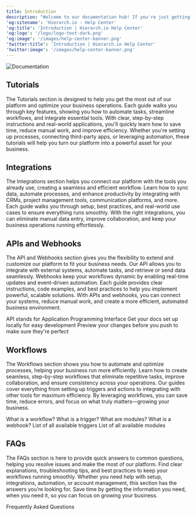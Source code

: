 ```yaml
---
title: Introduction
description: "Welcome to our documentation hub! If you're just getting started or diving into advanced features, this is your go-to resource for everything you need to make the most of our platform. We’ve put together step-by-step tutorials, integration guides, API and webhook documentation, and workflow best practices to help you work smarter, not harder. Our goal is to make complex processes simple and intuitive, so you can focus on what really matters—getting things done efficiently. If you ever need help, check out our resources and FAQs, or reach out to our support team. Let’s build something great together!"
'og:sitename': 'Hierarch.io - Help Center'
'og:title': 'Introduction | Hierarch.io Help Center'
'og:logo': '/logo/logo-text-dark.png'
'og:image': '/images/help-center-banner.png'
'twitter:title': 'Introduction | Hierarch.io Help Center'
'twitter:image': '/images/help-center-banner.png'
---
```


<img alt="Documentation" classname="block" src="/images/help-center-banner.png" />

## Tutorials

The Tutorials section is designed to help you get the most out of our platform and optimize your business operations. Each guide walks you through key features, showing you how to automate tasks, streamline workflows, and integrate essential tools. With clear, step-by-step instructions and real-world applications, you'll quickly learn how to save time, reduce manual work, and improve efficiency. Whether you're setting up processes, connecting third-party apps, or leveraging automation, these tutorials will help you turn our platform into a powerful asset for your business.

<CardGroup cols={3}>
  <Card title="How to create a company?" icon="building" href="/tutorials/how-to-create-company" />

  <Card title="How to create a client record?" icon="user-tie" href="/tutorials/how-to-create-client-record" />

  <Card title="How to create a personnel record?" icon="user-plus" href="/tutorials/how-to-create-personnel-record" />
</CardGroup>

## Integrations

The Integrations section helps you connect our platform with the tools you already use, creating a seamless and efficient workflow. Learn how to sync data, automate processes, and enhance productivity by integrating with CRMs, project management tools, communication platforms, and more. Each guide walks you through setup, best practices, and real-world use cases to ensure everything runs smoothly. With the right integrations, you can eliminate manual data entry, improve collaboration, and keep your business operations running effortlessly.

<CardGroup cols={3}>
  <Card title="What is an Integration" icon="share-nodes" href="/integrations" />

  <Card title="Slack" icon="slack" href="/integrations/slack" />

  <Card title="Discord" icon="discord" href="/integrations/discord" />
</CardGroup>

## APIs and Webhooks

The API and Webhooks section gives you the flexibility to extend and customize our platform to fit your business needs. Our API allows you to integrate with external systems, automate tasks, and retrieve or send data seamlessly. Webhooks keep your workflows dynamic by enabling real-time updates and event-driven automation. Each guide provides clear instructions, code examples, and best practices to help you implement powerful, scalable solutions. With APIs and webhooks, you can connect your systems, reduce manual work, and create a more efficient, automated business environment.

<CardGroup cols={3}>
  <Card title="What is an API" icon="key" href="/api-docs/v1/api">
    API stands for Application Programming Interface
  </Card>

  <Card title="API Token" icon="key" href="/api-docs/v1/api-token">
    Get your docs set up locally for easy development
  </Card>

  <Card title="Authentication" icon="lock" href="/api-docs/v1/api-auth">
    Preview your changes before you push to make sure they're perfect
  </Card>
</CardGroup>

## Workflows

The Workflows section shows you how to automate and optimize processes, helping your business run more efficiently. Learn how to create seamless, step-by-step workflows that eliminate repetitive tasks, improve collaboration, and ensure consistency across your operations. Our guides cover everything from setting up triggers and actions to integrating with other tools for maximum efficiency. By leveraging workflows, you can save time, reduce errors, and focus on what truly matters—growing your business.

<CardGroup cols={3}>
  <Card title="Workflow" icon="diagram-next" href="/workflows">
    What is a workflow?
  </Card>

  <Card title="Triggers" icon="flag-checkered" href="/tutorials/what-is-a-trigger">
    What is a trigger?
  </Card>

  <Card title="Modules" icon="box-open" href="/tutorials/what-is-a-module">
    What are modules?
  </Card>
</CardGroup>

<CardGroup cols={3}>
  <Card title="Webhook" icon="webhook" href="/workflows/triggers/webhooks">
    What is a webhook?
  </Card>

  <Card title="All Triggers" icon="play" href="/workflows/triggers/pipeline-changed">
    List of all available triggers
  </Card>

  <Card title="All Modules" icon="boxes-stacked" href="/workflows/modules/">
    List of all available modules
  </Card>
</CardGroup>

## FAQs

The FAQs section is here to provide quick answers to common questions, helping you resolve issues and make the most of our platform. Find clear explanations, troubleshooting tips, and best practices to keep your workflows running smoothly. Whether you need help with setup, integrations, automation, or account management, this section has the answers you’re looking for. Save time by getting the information you need, when you need it, so you can focus on growing your business.

<CardGroup cols={3}>
  <Card title="FAQs" icon="person-circle-question" href="/faqs">
    Frequently Asked Questions
  </Card>
</CardGroup>